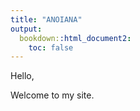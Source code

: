 ```yaml
---
title: "ANOIANA"
output:  
  bookdown::html_document2:
    toc: false
---
```



::: {.right}
Hello,

Welcome to my site.
:::


